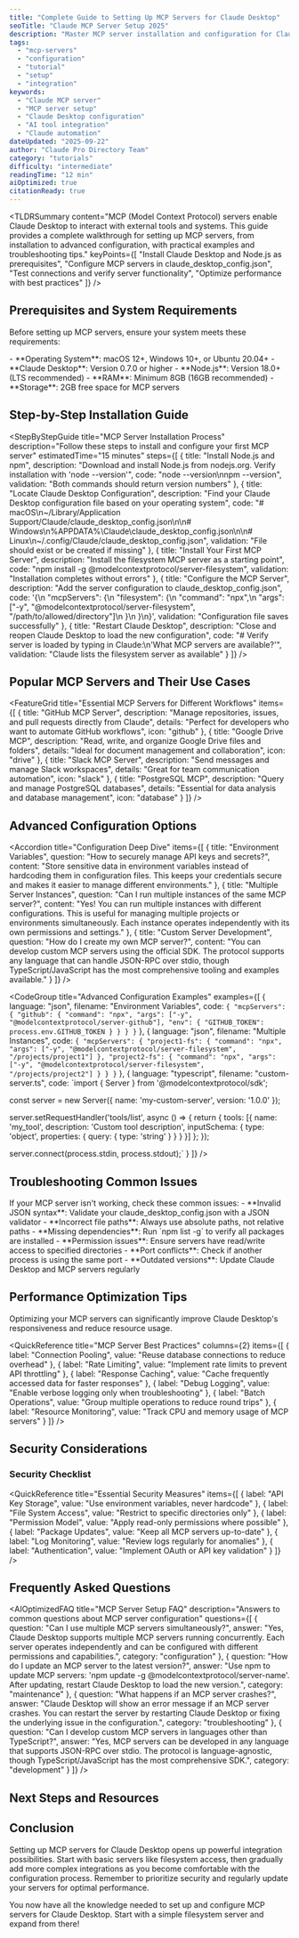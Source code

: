 ```yaml
---
title: "Complete Guide to Setting Up MCP Servers for Claude Desktop"
seoTitle: "Claude MCP Server Setup 2025"
description: "Master MCP server installation and configuration for Claude Desktop. Complete step-by-step setup guide with optimization tips and best practices for 2025."
tags:
  - "mcp-servers"
  - "configuration"
  - "tutorial"
  - "setup"
  - "integration"
keywords:
  - "Claude MCP server"
  - "MCP server setup"
  - "Claude Desktop configuration"
  - "AI tool integration"
  - "Claude automation"
dateUpdated: "2025-09-22"
author: "Claude Pro Directory Team"
category: "tutorials"
difficulty: "intermediate"
readingTime: "12 min"
aiOptimized: true
citationReady: true
---
```


<TLDRSummary
  content="MCP (Model Context Protocol) servers enable Claude Desktop to interact with external tools and systems. This guide provides a complete walkthrough for setting up MCP servers, from installation to advanced configuration, with practical examples and troubleshooting tips."
  keyPoints={[
    "Install Claude Desktop and Node.js as prerequisites",
    "Configure MCP servers in claude_desktop_config.json",
    "Test connections and verify server functionality",
    "Optimize performance with best practices"
  ]}
/>

## Prerequisites and System Requirements

Before setting up MCP servers, ensure your system meets these requirements:

<InfoBox title="System Requirements" variant="important">
  - **Operating System**: macOS 12+, Windows 10+, or Ubuntu 20.04+
  - **Claude Desktop**: Version 0.7.0 or higher
  - **Node.js**: Version 18.0+ (LTS recommended)
  - **RAM**: Minimum 8GB (16GB recommended)
  - **Storage**: 2GB free space for MCP servers
</InfoBox>

## Step-by-Step Installation Guide

<StepByStepGuide
  title="MCP Server Installation Process"
  description="Follow these steps to install and configure your first MCP server"
  estimatedTime="15 minutes"
  steps={[
    {
      title: "Install Node.js and npm",
      description: "Download and install Node.js from nodejs.org. Verify installation with 'node --version'",
      code: "node --version\nnpm --version",
      validation: "Both commands should return version numbers"
    },
    {
      title: "Locate Claude Desktop Configuration",
      description: "Find your Claude Desktop configuration file based on your operating system",
      code: "# macOS\n~/Library/Application Support/Claude/claude_desktop_config.json\n\n# Windows\n%APPDATA%\\Claude\\claude_desktop_config.json\n\n# Linux\n~/.config/Claude/claude_desktop_config.json",
      validation: "File should exist or be created if missing"
    },
    {
      title: "Install Your First MCP Server",
      description: "Install the filesystem MCP server as a starting point",
      code: "npm install -g @modelcontextprotocol/server-filesystem",
      validation: "Installation completes without errors"
    },
    {
      title: "Configure the MCP Server",
      description: "Add the server configuration to claude_desktop_config.json",
      code: '{\n  "mcpServers": {\n    "filesystem": {\n      "command": "npx",\n      "args": ["-y", "@modelcontextprotocol/server-filesystem", "/path/to/allowed/directory"]\n    }\n  }\n}',
      validation: "Configuration file saves successfully"
    },
    {
      title: "Restart Claude Desktop",
      description: "Close and reopen Claude Desktop to load the new configuration",
      code: "# Verify server is loaded by typing in Claude:\n'What MCP servers are available?'",
      validation: "Claude lists the filesystem server as available"
    }
  ]}
/>

## Popular MCP Servers and Their Use Cases

<FeatureGrid
  title="Essential MCP Servers for Different Workflows"
  items={[
    {
      title: "GitHub MCP Server",
      description: "Manage repositories, issues, and pull requests directly from Claude",
      details: "Perfect for developers who want to automate GitHub workflows",
      icon: "github"
    },
    {
      title: "Google Drive MCP",
      description: "Read, write, and organize Google Drive files and folders",
      details: "Ideal for document management and collaboration",
      icon: "drive"
    },
    {
      title: "Slack MCP Server",
      description: "Send messages and manage Slack workspaces",
      details: "Great for team communication automation",
      icon: "slack"
    },
    {
      title: "PostgreSQL MCP",
      description: "Query and manage PostgreSQL databases",
      details: "Essential for data analysis and database management",
      icon: "database"
    }
  ]}
/>

## Advanced Configuration Options

<Accordion
  title="Configuration Deep Dive"
  items={[
    {
      title: "Environment Variables",
      question: "How to securely manage API keys and secrets?",
      content: "Store sensitive data in environment variables instead of hardcoding them in configuration files. This keeps your credentials secure and makes it easier to manage different environments."
    },
    {
      title: "Multiple Server Instances",
      question: "Can I run multiple instances of the same MCP server?",
      content: "Yes! You can run multiple instances with different configurations. This is useful for managing multiple projects or environments simultaneously. Each instance operates independently with its own permissions and settings."
    },
    {
      title: "Custom Server Development",
      question: "How do I create my own MCP server?",
      content: "You can develop custom MCP servers using the official SDK. The protocol supports any language that can handle JSON-RPC over stdio, though TypeScript/JavaScript has the most comprehensive tooling and examples available."
    }
  ]}
/>

<CodeGroup
  title="Advanced Configuration Examples"
  examples={[
    {
      language: "json",
      filename: "Environment Variables",
      code: `{
  "mcpServers": {
    "github": {
      "command": "npx",
      "args": ["-y", "@modelcontextprotocol/server-github"],
      "env": {
        "GITHUB_TOKEN": process.env.GITHUB_TOKEN
      }
    }
  }
}`
    },
    {
      language: "json",
      filename: "Multiple Instances",
      code: `{
  "mcpServers": {
    "project1-fs": {
      "command": "npx",
      "args": ["-y", "@modelcontextprotocol/server-filesystem", "/projects/project1"]
    },
    "project2-fs": {
      "command": "npx",
      "args": ["-y", "@modelcontextprotocol/server-filesystem", "/projects/project2"]
    }
  }
}`
    },
    {
      language: "typescript",
      filename: "custom-server.ts",
      code: `import { Server } from '@modelcontextprotocol/sdk';

const server = new Server({
  name: 'my-custom-server',
  version: '1.0.0'
});

server.setRequestHandler('tools/list', async () => {
  return {
    tools: [{
      name: 'my_tool',
      description: 'Custom tool description',
      inputSchema: {
        type: 'object',
        properties: {
          query: { type: 'string' }
        }
      }
    }]
  };
});

server.connect(process.stdin, process.stdout);`
    }
  ]}
/>

## Troubleshooting Common Issues

<Callout type="warning" title="Common Configuration Errors">
  If your MCP server isn't working, check these common issues:
</Callout>

<InfoBox title="Troubleshooting Checklist" variant="warning">
  - **Invalid JSON syntax**: Validate your claude_desktop_config.json with a JSON validator
  - **Incorrect file paths**: Always use absolute paths, not relative paths
  - **Missing dependencies**: Run `npm list -g` to verify all packages are installed
  - **Permission issues**: Ensure servers have read/write access to specified directories
  - **Port conflicts**: Check if another process is using the same port
  - **Outdated versions**: Update Claude Desktop and MCP servers regularly
</InfoBox>

## Performance Optimization Tips

<InfoBox title="Pro Tip" variant="info">
  Optimizing your MCP servers can significantly improve Claude Desktop's responsiveness and reduce resource usage.
</InfoBox>

<QuickReference
  title="MCP Server Best Practices"
  columns={2}
  items={[
    { label: "Connection Pooling", value: "Reuse database connections to reduce overhead" },
    { label: "Rate Limiting", value: "Implement rate limits to prevent API throttling" },
    { label: "Response Caching", value: "Cache frequently accessed data for faster responses" },
    { label: "Debug Logging", value: "Enable verbose logging only when troubleshooting" },
    { label: "Batch Operations", value: "Group multiple operations to reduce round trips" },
    { label: "Resource Monitoring", value: "Track CPU and memory usage of MCP servers" }
  ]}
/>

## Security Considerations

<ExpertQuote
  quote="Security should be your top priority when configuring MCP servers. Never hardcode API keys or credentials directly in configuration files. Use environment variables or secure credential stores instead."
  author="Security Team"
  role="Claude Pro Directory"
/>

### Security Checklist

<QuickReference
  title="Essential Security Measures"
  items={[
    { label: "API Key Storage", value: "Use environment variables, never hardcode" },
    { label: "File System Access", value: "Restrict to specific directories only" },
    { label: "Permission Model", value: "Apply read-only permissions where possible" },
    { label: "Package Updates", value: "Keep all MCP servers up-to-date" },
    { label: "Log Monitoring", value: "Review logs regularly for anomalies" },
    { label: "Authentication", value: "Implement OAuth or API key validation" }
  ]}
/>

## Frequently Asked Questions

<AIOptimizedFAQ
  title="MCP Server Setup FAQ"
  description="Answers to common questions about MCP server configuration"
  questions={[
    {
      question: "Can I use multiple MCP servers simultaneously?",
      answer: "Yes, Claude Desktop supports multiple MCP servers running concurrently. Each server operates independently and can be configured with different permissions and capabilities.",
      category: "configuration"
    },
    {
      question: "How do I update an MCP server to the latest version?",
      answer: "Use npm to update MCP servers: 'npm update -g @modelcontextprotocol/server-name'. After updating, restart Claude Desktop to load the new version.",
      category: "maintenance"
    },
    {
      question: "What happens if an MCP server crashes?",
      answer: "Claude Desktop will show an error message if an MCP server crashes. You can restart the server by restarting Claude Desktop or fixing the underlying issue in the configuration.",
      category: "troubleshooting"
    },
    {
      question: "Can I develop custom MCP servers in languages other than TypeScript?",
      answer: "Yes, MCP servers can be developed in any language that supports JSON-RPC over stdio. The protocol is language-agnostic, though TypeScript/JavaScript has the most comprehensive SDK.",
      category: "development"
    }
  ]}
/>

## Next Steps and Resources

<SmartRelatedContent title="Continue Learning About MCP Servers" />

## Conclusion

Setting up MCP servers for Claude Desktop opens up powerful integration possibilities. Start with basic servers like filesystem access, then gradually add more complex integrations as you become comfortable with the configuration process. Remember to prioritize security and regularly update your servers for optimal performance.

<Callout type="success" title="Ready to Get Started?">
  You now have all the knowledge needed to set up and configure MCP servers for Claude Desktop. Start with a simple filesystem server and expand from there!
</Callout>